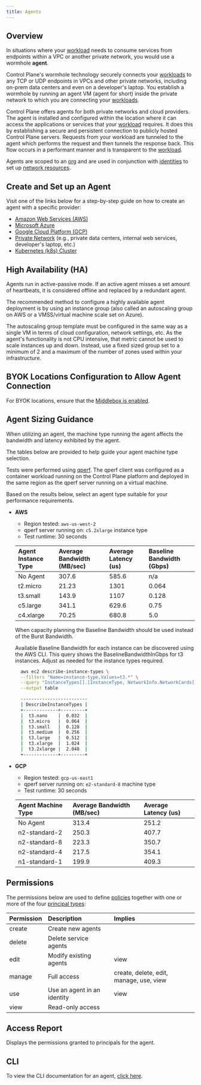 ```yaml
---
title: Agents
---
```


## Overview

In situations where your [workload](/concepts/workload) needs to consume services from endpoints within a VPC or another private network, you would use a wormhole **agent**.

Control Plane's wormhole technology securely connects your [workloads](/concepts/workload) to any TCP or UDP endpoints in VPCs and other private networks, including on-prem data centers and even on a developer's laptop. You establish a wormhole by running an agent VM (agent for short) inside the private network to which you are connecting your [workloads](/concepts/workload).

Control Plane offers agents for both private networks and cloud providers. The agent is installed and configured within the location where it can access the applications or services that your [workload](/concepts/workload) requires. It does this by establishing a secure and persistent connection to publicly hosted Control Plane servers. Requests from your workload are tunneled to the agent which performs the request and then tunnels the response back. This flow occurs in a performant manner and is transparent to the [workload](/concepts/workload).

Agents are scoped to an [org](/reference/org) and are used in conjunction with [identities](/reference/identity) to set up [network resources](/reference/identity#network-resources-cloud-wormhole).

## Create and Set up an Agent

Visit one of the links below for a step-by-step guide on how to create an agent with a specific provider:

- [Amazon Web Services (AWS)](/guides/setup-agent#aws)
- [Microsoft Azure](/guides/setup-agent#azure)
- [Google Cloud Platform (GCP)](/guides/setup-agent#gcp)
- [Private Network](/guides/setup-agent#private-network) (e.g., private data centers, internal web services, developer's laptop, etc.)
- [Kubernetes (k8s) Cluster](/guides/setup-agent#kubernetes-k8s-cluster)

## High Availability (HA)

Agents run in active-passive mode. If an active agent misses a set amount of heartbeats, it is considered offline and replaced by a redundant agent.

The recommended method to configure a highly available agent deployment is by using an instance group (also called an autoscaling group on AWS or a VMSS/virtual machine scale set on Azure).

The autoscaling group template must be configured in the same way as a single VM in terms of cloud configuration, network settings, etc. As the agent's functionality is not CPU intensive, that metric cannot be used to scale instances up and down. Instead, use a fixed sized group set to a minimum of 2 and a maximum of the number of zones used within your infrastructure.

## BYOK Locations Configuration to Allow Agent Connection

For BYOK locations, ensure that the [Middlebox is enabled](/byok/settings/agent#middlebox). 

## Agent Sizing Guidance

When utilizing an agent, the machine type running the agent affects the bandwidth and latency exhibited by the agent.

The tables below are provided to help guide your agent machine type selection.

Tests were performed using [qperf](https://github.com/linux-rdma/qperf/blob/master/src/help.txt). The qperf client was configured as a container workload running on the Control Plane platform and deployed in the same region as the qperf server running on a virtual machine.

Based on the results below, select an agent type suitable for your performance requirements.

- **AWS**

  - Region tested: `aws-us-west-2`
  - qperf server running on: `c5.2xlarge` instance type
  - Test runtime: 30 seconds

  | Agent Instance Type | Average Bandwidth (MB/sec) | Average Latency (us) | Baseline Bandwidth (Gbps) |
  | :------------------ | :------------------------- | :------------------- | :------------------------- |
  | No Agent            | 307.6                      | 585.6                | n/a                        |
  | t2.micro            | 21.23                      | 1301                 | 0.064                      |
  | t3.small            | 143.9                      | 1107                 | 0.128                      |
  | c5.large            | 341.1                      | 629.6                | 0.75                       |
  | c4.xlarge           | 70.25                      | 680.8                | 5.0                        |

  <Warning>When capacity planning the Baseline Bandwidth should be used instead of the Burst Bandwidth.</Warning>

  Available Baseline Bandwidth for each instance can be discovered using the AWS CLI.
   This query shows the BaselineBandwidthInGbps for t3 instances.
   Adjust as needed for the instance types required.

  ```bash
    aws ec2 describe-instance-types \
    --filters "Name=instance-type,Values=t3.*" \
    --query "InstanceTypes[].[InstanceType, NetworkInfo.NetworkCards[0].BaselineBandwidthInGbps] | sort_by(@,&[1])" \
    --output table

    -------------------------
    | DescribeInstanceTypes |
    +-------------+---------+
    |  t3.nano    |  0.032  |
    |  t3.micro   |  0.064  |
    |  t3.small   |  0.128  |
    |  t3.medium  |  0.256  |
    |  t3.large   |  0.512  |
    |  t3.xlarge  |  1.024  |
    |  t3.2xlarge |  2.048  |
    +-------------+---------+
  ```

- **GCP**

  - Region tested: `gcp-us-east1`
  - qperf server running on: `e2-standard-8` machine type
  - Test runtime: 30 seconds

  | Agent Machine Type | Average Bandwidth (MB/sec) | Average Latency (us) |
  | :----------------- | :------------------------- | :------------------- |
  | No Agent           | 313.4                      | 251.2                |
  | n2-standard-2      | 250.3                      | 407.7                |
  | n2-standard-8      | 223.3                      | 350.7                |
  | n2-standard-4      | 217.5                      | 354.1                |
  | n1-standard-1      | 199.9                      | 409.3                |

## Permissions

The permissions below are used to define [policies](/reference/policy) together with one or more of the four
[principal types](/concepts/principal_types):

| Permission | Description                 | Implies                                 |
| :--------- | :-------------------------- | :-------------------------------------- |
| create     | Create new agents           |                                         |
| delete     | Delete service agents       |                                         |
| edit       | Modify existing agents      | view                                    |
| manage     | Full access                 | create, delete, edit, manage, use, view |
| use        | Use an agent in an identity | view                                    |
| view       | Read-only access            |                                         |

## Access Report

Displays the permissions granted to principals for the agent.

## CLI

To view the CLI documentation for an agent, [click here](/reference/cli#agent).
